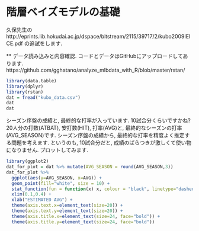 階層ベイズモデルの基礎
========================================================

久保先生の
http://eprints.lib.hokudai.ac.jp/dspace/bitstream/2115/39717/2/kubo2009IEICE.pdf
の追試をします. 

** データ読み込みと内容確認.
コードとデータはGitHubにアップロードしてあります.
https://github.com/gghatano/analyze_mlbdata_with_R/blob/master/rstan/
```r
library(data.table)
library(dplyr)
library(rstan)
dat = fread("kubo_data.csv")
dat
dat
```
シーズン序盤の成績と, 最終的な打率が入っています. 10試合分くらいですかね? 
20人分の打数(ATBAT), 安打数(HIT), 打率(AVG)と, 最終的なシーズンの打率(AVG_SEASON)です. 
シーズン序盤の成績から, 最終的な打率を精度よく推定する問題を考えます. 
というのも, 10試合分だと, 成績のばらつきが激しくて使い物になりません. 
プロットしてみます. 
```r
library(ggplot2)
dat_for_plot = dat %>% mutate(AVG_SEASON = round(AVG_SEASON,3))
dat_for_plot %>% 
  ggplot(aes(y=AVG_SEASON, x=AVG)) + 
  geom_point(fill="white", size = 10) + 
  stat_function(fun = function(x) x, colour = "black", linetype="dashed", size=2) + 
  xlim(0.1,0.4) + 
  xlab("ESTIMATED AVG") +
  theme(axis.text.x=element_text(size=20)) +
  theme(axis.text.y=element_text(size=20)) +
  theme(axis.title.x=element_text(size=24, face="bold")) +
  theme(axis.title.y=element_text(size=24, face="bold")) 
```

